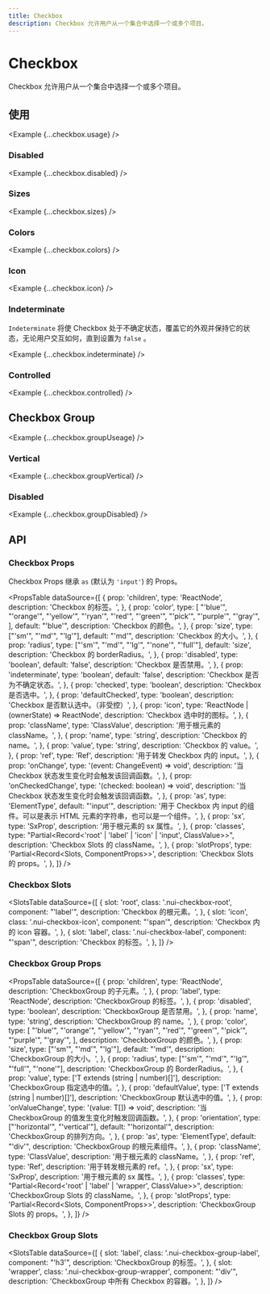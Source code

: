 ```yaml
---
title: Checkbox
description: Checkbox 允许用户从一个集合中选择一个或多个项目。
---
```



# Checkbox

Checkbox 允许用户从一个集合中选择一个或多个项目。

<ComponentLinks component='checkbox' ariaCompatible />

## 使用

<Example {...checkbox.usage} />

### Disabled

<Example {...checkbox.disabled} />

### Sizes

<Example {...checkbox.sizes} />

### Colors

<Example {...checkbox.colors} />

### Icon

<Example {...checkbox.icon} />

### Indeterminate

`Indeterminate` 将使 Checkbox 处于不确定状态，覆盖它的外观并保持它的状态，无论用户交互如何，直到设置为 `false` 。

<Example {...checkbox.indeterminate} />

### Controlled

<Example {...checkbox.controlled} />

## Checkbox Group

<Example {...checkbox.groupUseage} />

### Vertical

<Example {...checkbox.groupVertical} />

### Disabled

<Example {...checkbox.groupDisabled} />

## API

### Checkbox Props

Checkbox Props 继承 `as` (默认为 `'input'`) 的 Props。

<PropsTable
  dataSource={[
    {
      prop: 'children',
      type: 'ReactNode',
      description: 'Checkbox 的标签。',
    },
    {
      prop: 'color',
      type: [
        "'blue'",
        "'orange'",
        "'yellow'",
        "'ryan'",
        "'red'",
        "'green'",
        "'pick'",
        "'purple'",
        "'gray'",
      ],
      default: "'blue'",
      description: 'Checkbox 的颜色。',
    },
    {
      prop: 'size',
      type: ["'sm'", "'md'", "'lg'"],
      default: "'md'",
      description: 'Checkbox 的大小。',
    },
    {
      prop: 'radius',
      type: ["'sm'", "'md'", "'lg'", "'none'", "'full'"],
      default: 'size',
      description: 'Checkbox 的 borderRadius。',
    },
    {
      prop: 'disabled',
      type: 'boolean',
      default: 'false',
      description: 'Checkbox 是否禁用。',
    },
    {
      prop: 'indeterminate',
      type: 'boolean',
      default: 'false',
      description: 'Checkbox 是否为不确定状态。',
    },
    {
      prop: 'checked',
      type: 'boolean',
      description: 'Checkbox 是否选中。',
    },
    {
      prop: 'defaultChecked',
      type: 'boolean',
      description: 'Checkbox 是否默认选中。（非受控）',
    },
    {
      prop: 'icon',
      type: 'ReactNode | (ownerState) => ReactNode',
      description: 'Checkbox 选中时的图标。',
    },
    {
      prop: 'className',
      type: 'ClassValue',
      description: '用于根元素的 className。',
    },
    {
      prop: 'name',
      type: 'string',
      description: 'Checkbox 的 name。',
    },
    {
      prop: 'value',
      type: 'string',
      description: 'Checkbox 的 value。',
    },
    {
      prop: 'ref',
      type: 'Ref',
      description: '用于转发 Checkbox 内的 input。',
    },
    {
      prop: 'onChange',
      type: '(event: ChangeEvent<HTMLInputElement>) => void',
      description: '当 Checkbox 状态发生变化时会触发该回调函数。',
    },
    {
      prop: 'onCheckedChange',
      type: '(checked: boolean) => void',
      description: '当 Checkbox 状态发生变化时会触发该回调函数。',
    },
    {
      prop: 'as',
      type: 'ElementType',
      default: "'input'",
      description:
        '用于 Checkbox 内 input 的组件。可以是表示 HTML 元素的字符串，也可以是一个组件。',
    },
    {
      prop: 'sx',
      type: 'SxProp<CheckboxOwnerState>',
      description: '用于根元素的 sx 属性。',
    },
    {
      prop: 'classes',
      type: "Partial<Record<'root' | 'label' | 'icon' | 'input', ClassValue>>",
      description: 'Checkbox Slots 的 className。',
    },
    {
      prop: 'slotProps',
      type: 'Partial<Record<Slots, ComponentProps>>',
      description: 'Checkbox Slots 的 props。',
    },
  ]}
/>

### Checkbox Slots

<SlotsTable
  dataSource={[
    {
      slot: 'root',
      class: '.nui-checkbox-root',
      component: "'label'",
      description: 'Checkbox 的根元素。',
    },
    {
      slot: 'icon',
      class: '.nui-checkbox-icon',
      component: "'span'",
      description: 'Checkbox 内的 icon 容器。',
    },
    {
      slot: 'label',
      class: '.nui-checkbox-label',
      component: "'span'",
      description: 'Checkbox 的标签。',
    },
  ]}
/>

### Checkbox Group Props

<PropsTable
  dataSource={[
    {
      prop: 'children',
      type: 'ReactNode',
      description: 'CheckboxGroup 的子元素。',
    },
    {
      prop: 'label',
      type: 'ReactNode',
      description: 'CheckboxGroup 的标签。',
    },
    {
      prop: 'disabled',
      type: 'boolean',
      description: 'CheckboxGroup 是否禁用。',
    },
    {
      prop: 'name',
      type: 'string',
      description: 'CheckboxGroup 的 name。',
    },
    {
      prop: 'color',
      type: [
        "'blue'",
        "'orange'",
        "'yellow'",
        "'ryan'",
        "'red'",
        "'green'",
        "'pick'",
        "'purple'",
        "'gray'",
      ],
      description: 'CheckboxGroup 的颜色。',
    },
    {
      prop: 'size',
      type: ["'sm'", "'md'", "'lg'"],
      default: "'md'",
      description: 'CheckboxGroup 的大小。',
    },
    {
      prop: 'radius',
      type: ["'sm'", "'md'", "'lg'", "'full'", "'none'"],
      description: 'CheckboxGroup 的 BorderRadius。',
    },
    {
      prop: 'value',
      type: ['T extends (string | number)[]'],
      description: 'CheckboxGroup 指定选中的值。',
    },
    {
      prop: 'defaultValue',
      type: ['T extends (string | number)[]'],
      description: 'CheckboxGroup 默认选中的值。',
    },
    {
      prop: 'onValueChange',
      type: '(value: T[]) => void',
      description: '当 CheckboxGroup 的值发生变化时触发回调函数。',
    },
    {
      prop: 'orientation',
      type: ["'horizontal'", "'vertical'"],
      default: "'horizontal'",
      description: 'CheckboxGroup 的排列方向。',
    },
    {
      prop: 'as',
      type: 'ElementType',
      default: "'div'",
      description: 'CheckboxGroup 的根元素组件。',
    },
    {
      prop: 'className',
      type: 'ClassValue',
      description: '用于根元素的 className。',
    },
    {
      prop: 'ref',
      type: 'Ref',
      description: '用于转发根元素的 ref。',
    },
    {
      prop: 'sx',
      type: 'SxProp<CheckboxGroupOwnerState>',
      description: '用于根元素的 sx 属性。',
    },
    {
      prop: 'classes',
      type: "Partial<Record<'root' | 'label' | 'wrapper', ClassValue>>",
      description: 'CheckboxGroup Slots 的 className。',
    },
    {
      prop: 'slotProps',
      type: 'Partial<Record<Slots, ComponentProps>>',
      description: 'CheckboxGroup Slots 的 props。',
    },
  ]}
/>

### Checkbox Group Slots

<SlotsTable
  dataSource={[
    {
      slot: 'label',
      class: '.nui-checkbox-group-label',
      component: "'h3'",
      description: 'CheckboxGroup 的标签。',
    },
    {
      slot: 'wrapper',
      class: '.nui-checkbox-group-wrapper',
      component: "'div'",
      description: 'CheckboxGroup 中所有 Checkbox 的容器。',
    },
  ]}
/>
